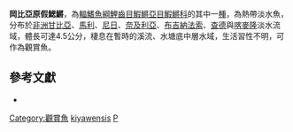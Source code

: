 {{Speciesbox
| taxon = Pronothobranchius kiyawensis
| binomial_authority = [[Ahl|Ahl]], 1928
| status = NT
| status_system = IUCN3.1
| synonyms = *''Nothobranchius kiyawensis'', <small>Ahl, 1928</small>
*''Aphyosemion kiyawense'', <small>Ahl, 1928</small>
*''Fundulus gambiensis'', <small>Svensson, 1933</small>
*''Nothobranchius gambiensis'', <small>Svensson, 1933</small>
*''Pronothobranchius gambiensis'', <small>Svensson, 1933</small>
*''Fundulosoma gambiense'', Svensson, 1933
*''Aphyosemion seymouri'', <small>Loiselle & Blair, 1972</small>
*''Nothobranchius seymouri'', <small>Loiselle & Blair, 1972</small>
}}
'''岡比亞原假鰓鱂'''，為[[輻鰭魚綱|輻鰭魚綱]][[鯉齒目|鯉齒目]][[鰕鱂亞目|鰕鱂亞目]][[鰕鱂科|鰕鱂科]]的其中一[[種|種]]，為熱帶淡水魚，分布於[[非洲|非洲]][[甘比亞|甘比亞]]、[[馬利|馬利]]、[[尼日|尼日]]、[[奈及利亞|奈及利亞]]、[[布吉納法索|布吉納法索]]、[[查德|查德]]與[[喀麥隆|喀麥隆]]淡水流域，體長可達4.5公分，棲息在暫時的溪流、水塘底中層水域，生活習性不明，可作為觀賞魚。

== 參考文獻 ==
*{{FishBase_species|genus=Pronothobranchius|species=kiyawensis|year=2014|month=8}}

{{魚類小作品}}
{{Taxonbar}}
[[Category:觀賞魚|Category:觀賞魚]]
[[Category:原假鰓鱂屬|kiyawensis]]
[[Category:1928年描述的魚類|P]]